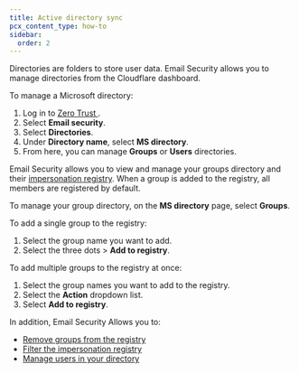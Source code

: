 ```yaml
---
title: Active directory sync
pcx_content_type: how-to
sidebar:
  order: 2
---
```


Directories are folders to store user data. Email Security allows you to manage directories from the Cloudflare dashboard.

To manage a Microsoft directory:

1. Log in to [Zero Trust ](https://one.dash.cloudflare.com/).
2. Select **Email security**.
3. Select **Directories**.
4. Under **Directory name**, select **MS directory**.
5. From here, you can manage **Groups** or **Users** directories.

Email Security allows you to view and manage your groups directory and their [impersonation registry](/cloudflare-one/email-security/detection-settings/impersonation-registry/). 
When a group is added to the registry, all members are registered by default.

To manage your group directory, on the **MS directory** page, select **Groups**.

To add a single group to the registry:

1. Select the group name you want to add.
2. Select the three dots > **Add to registry**.

To add multiple groups to the registry at once:

1. Select the group names you want to add to the registry.
2. Select the **Action** dropdown list.
3. Select **Add to registry**.

In addition, Email Security Allows you to:

- [Remove groups from the registry](/cloudflare-one/email-security/directories/manage-ms-directories/manage-groups-directory/#remove-groups-from-registry)
- [Filter the impersonation registry](/cloudflare-one/email-security/directories/manage-ms-directories/manage-groups-directory/#filter-impersonation-registry)
- [Manage users in your directory](/cloudflare-one/email-security/directories/manage-ms-directories/manage-users-directory/)